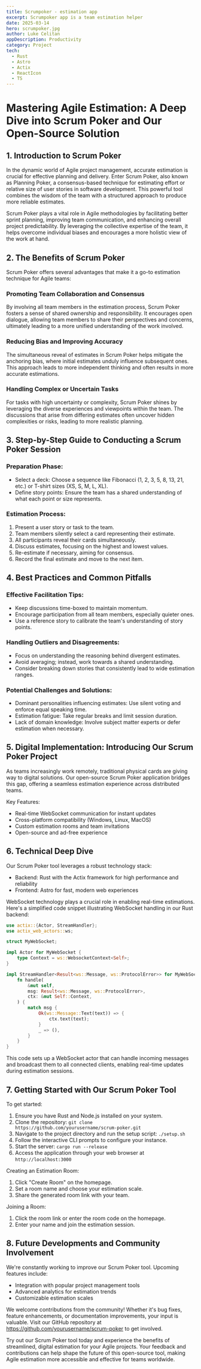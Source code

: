 ```yaml
---
title: Scrumpoker - estimation app
excerpt: Scrumpoker app is a team estimation helper 
date: 2025-03-14
hero: scrumpoker.jpg
author: Luke Celitan
appDescription: Productivity
category: Project
tech:
  - Rust
  - Astro
  - Actix
  - ReactIcon
  - TS
---
```


# Mastering Agile Estimation: A Deep Dive into Scrum Poker and Our Open-Source Solution

## 1. Introduction to Scrum Poker

In the dynamic world of Agile project management, accurate estimation is crucial for effective planning and delivery. Enter Scrum Poker, also known as Planning Poker, a consensus-based technique for estimating effort or relative size of user stories in software development. This powerful tool combines the wisdom of the team with a structured approach to produce more reliable estimates.

Scrum Poker plays a vital role in Agile methodologies by facilitating better sprint planning, improving team communication, and enhancing overall project predictability. By leveraging the collective expertise of the team, it helps overcome individual biases and encourages a more holistic view of the work at hand.

## 2. The Benefits of Scrum Poker

Scrum Poker offers several advantages that make it a go-to estimation technique for Agile teams:

### Promoting Team Collaboration and Consensus 
By involving all team members in the estimation process, Scrum Poker fosters a sense of shared ownership and responsibility. It encourages open dialogue, allowing team members to share their perspectives and concerns, ultimately leading to a more unified understanding of the work involved.

### Reducing Bias and Improving Accuracy
The simultaneous reveal of estimates in Scrum Poker helps mitigate the anchoring bias, where initial estimates unduly influence subsequent ones. This approach leads to more independent thinking and often results in more accurate estimations.

### Handling Complex or Uncertain Tasks
For tasks with high uncertainty or complexity, Scrum Poker shines by leveraging the diverse experiences and viewpoints within the team. The discussions that arise from differing estimates often uncover hidden complexities or risks, leading to more realistic planning.

## 3. Step-by-Step Guide to Conducting a Scrum Poker Session

### Preparation Phase:
- Select a deck: Choose a sequence like Fibonacci (1, 2, 3, 5, 8, 13, 21, etc.) or T-shirt sizes (XS, S, M, L, XL).
- Define story points: Ensure the team has a shared understanding of what each point or size represents.

### Estimation Process:
1. Present a user story or task to the team.
2. Team members silently select a card representing their estimate.
3. All participants reveal their cards simultaneously.
4. Discuss estimates, focusing on the highest and lowest values.
5. Re-estimate if necessary, aiming for consensus.
6. Record the final estimate and move to the next item.

## 4. Best Practices and Common Pitfalls

### Effective Facilitation Tips:
- Keep discussions time-boxed to maintain momentum.
- Encourage participation from all team members, especially quieter ones.
- Use a reference story to calibrate the team's understanding of story points.

### Handling Outliers and Disagreements:
- Focus on understanding the reasoning behind divergent estimates.
- Avoid averaging; instead, work towards a shared understanding.
- Consider breaking down stories that consistently lead to wide estimation ranges.

### Potential Challenges and Solutions:
- Dominant personalities influencing estimates: Use silent voting and enforce equal speaking time.
- Estimation fatigue: Take regular breaks and limit session duration.
- Lack of domain knowledge: Involve subject matter experts or defer estimation when necessary.

## 5. Digital Implementation: Introducing Our Scrum Poker Project

As teams increasingly work remotely, traditional physical cards are giving way to digital solutions. Our open-source Scrum Poker application bridges this gap, offering a seamless estimation experience across distributed teams.

Key Features:
- Real-time WebSocket communication for instant updates
- Cross-platform compatibility (Windows, Linux, MacOS)
- Custom estimation rooms and team invitations
- Open-source and ad-free experience

## 6. Technical Deep Dive

Our Scrum Poker tool leverages a robust technology stack:
- Backend: Rust with the Actix framework for high performance and reliability
- Frontend: Astro for fast, modern web experiences

WebSocket technology plays a crucial role in enabling real-time estimations. Here's a simplified code snippet illustrating WebSocket handling in our Rust backend:

```rust
use actix::{Actor, StreamHandler};
use actix_web_actors::ws;

struct MyWebSocket;

impl Actor for MyWebSocket {
    type Context = ws::WebsocketContext<Self>;
}

impl StreamHandler<Result<ws::Message, ws::ProtocolError>> for MyWebSocket {
    fn handle(
        &mut self,
        msg: Result<ws::Message, ws::ProtocolError>,
        ctx: &mut Self::Context,
    ) {
        match msg {
            Ok(ws::Message::Text(text)) => {
                ctx.text(text);
            }
            _ => (),
        }
    }
}
```

This code sets up a WebSocket actor that can handle incoming messages and broadcast them to all connected clients, enabling real-time updates during estimation sessions.

## 7. Getting Started with Our Scrum Poker Tool

To get started:

1. Ensure you have Rust and Node.js installed on your system.
2. Clone the repository: `git clone https://github.com/yourusername/scrum-poker.git`
3. Navigate to the project directory and run the setup script: `./setup.sh`
4. Follow the interactive CLI prompts to configure your instance.
5. Start the server: `cargo run --release`
6. Access the application through your web browser at `http://localhost:3000`

Creating an Estimation Room:
1. Click "Create Room" on the homepage.
2. Set a room name and choose your estimation scale.
3. Share the generated room link with your team.

Joining a Room:
1. Click the room link or enter the room code on the homepage.
2. Enter your name and join the estimation session.

## 8. Future Developments and Community Involvement

We're constantly working to improve our Scrum Poker tool. Upcoming features include:
- Integration with popular project management tools
- Advanced analytics for estimation trends
- Customizable estimation scales

We welcome contributions from the community! Whether it's bug fixes, feature enhancements, or documentation improvements, your input is valuable. Visit our GitHub repository at https://github.com/yourusername/scrum-poker to get involved.

Try out our Scrum Poker tool today and experience the benefits of streamlined, digital estimation for your Agile projects. Your feedback and contributions can help shape the future of this open-source tool, making Agile estimation more accessible and effective for teams worldwide.